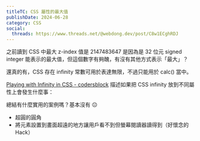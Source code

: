 ```yaml
---
titleTC: CSS 屬性的最大值
publishDate: 2024-06-28
category: CSS
social:
  threads: https://www.threads.net/@webdong.dev/post/C8w1ECghRDJ
---
```


之前讀到 CSS 中最大 z-index 值是 2147483647 是因為是 32 位元 signed integer 能表示的最大值，但這個數字有夠醜，有沒有其他方式表示「最大」？

還真的有，CSS 存在 infinity 常數可用於表達無限，不過只能用於 calc() 當中。

[Playing with Infinity in CSS - codersblock](https://codersblock.com/blog/playing-with-infinity-in-css/) 描述如果把 CSS infinity 放到不同屬性上會發生什麼事：

總結有什麼實用的案例嗎？基本沒有 😐

- 超圓的圓角
- 將元素設置到畫面超遠的地方讓用戶看不到但螢幕閱讀器讀得到（好懷念的 Hack）
